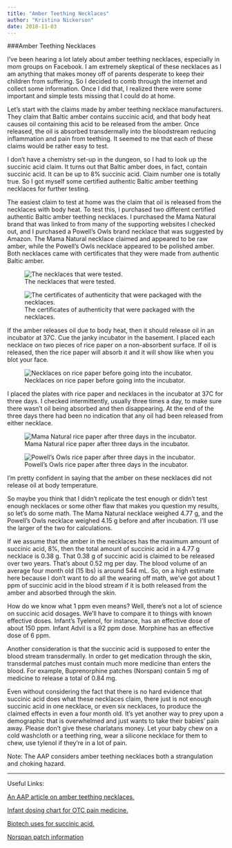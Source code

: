 ```yaml
---
title: "Amber Teething Necklaces"
author: "Kristina Nickerson"
date: 2018-11-03
---
```

###Amber Teething Necklaces

I've been hearing a lot lately about amber teething necklaces, especially in mom groups on Facebook. I am extremely skeptical of these necklaces as I am anything that makes money off of parents desperate to keep their children from suffering. So I decided to comb through the internet and collect some information. Once I did that, I realized there were some important and simple tests missing that I could do at home.

Let's start with the claims made by amber teething necklace manufacturers. They claim that Baltic amber contains succinic acid, and that body heat causes oil containing this acid to be released from the amber. Once released, the oil is absorbed transdermally into the bloodstream reducing inflammation and pain from teething. It seemed to me that each of these claims would be rather easy to test. 

I don't have a chemistry set-up in the dungeon, so I had to look up the succinic acid claim. It turns out that Baltic amber does, in fact, contain succinic acid. It can be up to 8% succinic acid. Claim number one is totally true. So I got myself some certified authentic Baltic amber teething necklaces for further testing.

The easiest claim to test at home was the claim that oil is released from the necklaces with body heat. To test this, I purchased two different certified authentic Baltic amber teething necklaces. I purchased the Mama Natural brand that was linked to from many of the supporting websites I checked out, and I purchased a Powell's Owls brand necklace that was suggested by Amazon. The Mama Natural necklace claimed and appeared to be raw amber, while the Powell's Owls necklace appeared to be polished amber. Both necklaces came with certificates that they were made from authentic Baltic amber.

![The necklaces that were tested.](/post/2018-11-03-amber-necklaces-files/necklaces02.JPG)

![The certificates of authenticity that were packaged with the necklaces.](/post/2018-11-03-amber-necklaces-files/certificates.JPG)

If the amber releases oil due to body heat, then it should release oil in an incubator at 37C. Cue the janky incubator in the basement. I placed each necklace on two pieces of rice paper on a non-absorbent surface. If oil is released, then the rice paper will absorb it and it will show like when you blot your face.

![Necklaces on rice paper before going into the incubator.](/post/2018-11-03-amber-necklaces-files/onrice.JPG)

I placed the plates with rice paper and necklaces in the incubator at 37C for three days. I checked intermittently, usually three times a day, to make sure there wasn't oil being absorbed and then disappearing. At the end of the three days there had been no indication that any oil had been released from either necklace.

![Mama Natural rice paper after three days in the incubator.](/post/2018-11-03-amber-necklaces-files/mnrice.JPG)

![Powell's Owls rice paper after three days in the incubator.](/post/2018-11-03-amber-necklaces-files/porice.JPG)

I'm pretty confident in saying that the amber on these necklaces did not release oil at body temperature. 

So maybe you think that I didn't replicate the test enough or didn't test enough necklaces or some other flaw that makes you question my results, so let's do some math. The Mama Natural necklace weighed 4.77 g, and the Powell's Owls necklace weighed 4.15 g before and after incubation. I'll use the larger of the two for calculations. 

If we assume that the amber in the necklaces has the maximum amount of succinic acid, 8%, then the total amount of succinic acid in a 4.77 g necklace is 0.38 g. That 0.38 g of succinic acid is claimed to be released over two years. That's about 0.52 mg per day. The blood volume of an average four month old (15 lbs) is around 544 mL. So, on a high estimate here because I don't want to do all the wearing off math, we've got about 1 ppm of succinic acid in the blood stream if it is both released from the amber and absorbed through the skin.

How do we know what 1 ppm even means? Well, there's not a lot of science on succinic acid dosages. We'll have to compare it to things with known effective doses. Infant's Tyelenol, for instance, has an effective dose of about 150 ppm. Infant Advil is a 92 ppm dose. Morphine has an effective dose of 6 ppm.

Another consideration is that the succinic acid is supposed to enter the blood stream transdermally. In order to get medication through the skin, transdermal patches must contain much more medicine than enters the blood. For example, Buprenorphine patches (Norspan) contain 5 mg of medicine to release a total of 0.84 mg.

Even without considering the fact that there is no hard evidence that succinic acid does what these necklaces claim, there just is not enough succinic acid in one necklace, or even six necklaces, to produce the claimed effects in even a four month old. It's yet another way to prey upon a demographic that is overwhelmed and just wants to take their babies' pain away. Please don't give these charlatans money. Let your baby chew on a cold washcloth or a teething ring, wear a silicone necklace for them to chew, use tylenol if they're in a lot of pain. 

Note: The AAP considers amber teething necklaces both a strangulation and choking hazard.

---

Useful Links:

[An AAP article on amber teething necklaces.](https://www.healthychildren.org/English/ages-stages/baby/teething-tooth-care/Pages/Amber-Teething-Necklaces.aspx)

[Infant dosing chart for OTC pain medicine.](http://www.communitypeds.com/medication-dosing.html)

[Biotech uses for succinic acid.](https://link.springer.com/article/10.1007/s002530051431)

[Norspan patch information](http://www.medsafe.govt.nz/profs/Datasheet/n/Norspanpatch.pdf)
